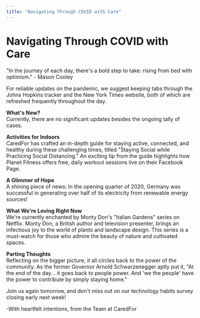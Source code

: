 ```yaml
---
title: "Navigating Through COVID with Care"
---
```


# Navigating Through COVID with Care

"In the journey of each day, there's a bold step to take: rising from bed with optimism." - Mason Cooley

For reliable updates on the pandemic, we suggest keeping tabs through the Johns Hopkins tracker and the New York Times website, both of which are refreshed frequently throughout the day.

**What's New?**  
Currently, there are no significant updates besides the ongoing tally of cases.

**Activities for Indoors**  
CaredFor has crafted an in-depth guide for staying active, connected, and healthy during these challenging times, titled "Staying Social while Practicing Social Distancing." An exciting tip from the guide highlights how Planet Fitness offers free, daily workout sessions live on their Facebook Page.

**A Glimmer of Hope**  
A shining piece of news: In the opening quarter of 2020, Germany was successful in generating over half of its electricity from renewable energy sources!

**What We're Loving Right Now**  
We're currently enchanted by Monty Don's "Italian Gardens" series on Netflix. Monty Don, a British author and television presenter, brings an infectious joy to the world of plants and landscape design. This series is a must-watch for those who admire the beauty of nature and cultivated spaces.

**Parting Thoughts**  
Reflecting on the bigger picture, it all circles back to the power of the community. As the former Governor Arnold Schwarzenegger aptly put it, "At the end of the day... it goes back to people power. And 'we the people' have the power to contribute by simply staying home."

Join us again tomorrow, and don't miss out on our technology habits survey closing early next week!

-With heartfelt intentions, from the Team at CaredFor
